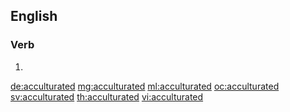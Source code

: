 ==English==

===Verb===
{{head|en|verb form}}

# {{en-past of|acculturate}}

[[de:acculturated]]
[[mg:acculturated]]
[[ml:acculturated]]
[[oc:acculturated]]
[[sv:acculturated]]
[[th:acculturated]]
[[vi:acculturated]]